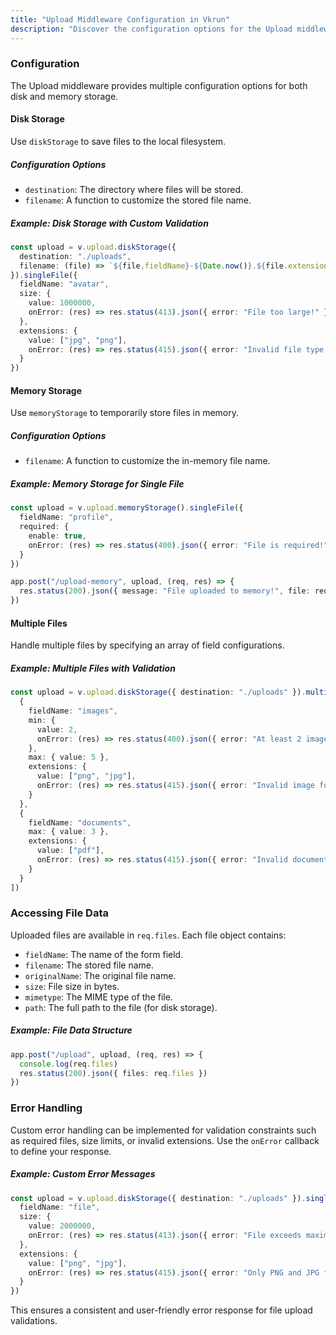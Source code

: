 ```yaml
---
title: "Upload Middleware Configuration in Vkrun"
description: "Discover the configuration options for the Upload middleware in Vkrun, including settings for disk and memory storage, file validation, and handling multiple uploads with customizable constraints."
---
```


### Configuration

The Upload middleware provides multiple configuration options for both disk and memory storage.

#### Disk Storage

Use `diskStorage` to save files to the local filesystem.

##### Configuration Options
- `destination`: The directory where files will be stored.
- `filename`: A function to customize the stored file name.

##### Example: Disk Storage with Custom Validation

```ts
const upload = v.upload.diskStorage({
  destination: "./uploads",
  filename: (file) => `${file.fieldName}-${Date.now()}.${file.extension}`
}).singleFile({
  fieldName: "avatar",
  size: {
    value: 1000000,
    onError: (res) => res.status(413).json({ error: "File too large!" })
  },
  extensions: {
    value: ["jpg", "png"],
    onError: (res) => res.status(415).json({ error: "Invalid file type!" })
  }
})
```

#### Memory Storage

Use `memoryStorage` to temporarily store files in memory.

##### Configuration Options
- `filename`: A function to customize the in-memory file name.

##### Example: Memory Storage for Single File

```ts
const upload = v.upload.memoryStorage().singleFile({
  fieldName: "profile",
  required: {
    enable: true,
    onError: (res) => res.status(400).json({ error: "File is required!" })
  }
})

app.post("/upload-memory", upload, (req, res) => {
  res.status(200).json({ message: "File uploaded to memory!", file: req.files })
})
```

#### Multiple Files

Handle multiple files by specifying an array of field configurations.

##### Example: Multiple Files with Validation

```ts
const upload = v.upload.diskStorage({ destination: "./uploads" }).multipleFiles([
  {
    fieldName: "images",
    min: {
      value: 2,
      onError: (res) => res.status(400).json({ error: "At least 2 images required!" })
    },
    max: { value: 5 },
    extensions: {
      value: ["png", "jpg"],
      onError: (res) => res.status(415).json({ error: "Invalid image format!" })
    }
  },
  {
    fieldName: "documents",
    max: { value: 3 },
    extensions: {
      value: ["pdf"],
      onError: (res) => res.status(415).json({ error: "Invalid document format!" })
    }
  }
])
```

### Accessing File Data

Uploaded files are available in `req.files`. Each file object contains:
- `fieldName`: The name of the form field.
- `filename`: The stored file name.
- `originalName`: The original file name.
- `size`: File size in bytes.
- `mimetype`: The MIME type of the file.
- `path`: The full path to the file (for disk storage).

##### Example: File Data Structure

```ts
app.post("/upload", upload, (req, res) => {
  console.log(req.files)
  res.status(200).json({ files: req.files })
})
```

### Error Handling

Custom error handling can be implemented for validation constraints such as required files, size limits, or invalid extensions. Use the `onError` callback to define your response.

##### Example: Custom Error Messages

```ts
const upload = v.upload.diskStorage({ destination: "./uploads" }).singleFile({
  fieldName: "file",
  size: {
    value: 2000000,
    onError: (res) => res.status(413).json({ error: "File exceeds maximum size of 2MB" })
  },
  extensions: {
    value: ["png", "jpg"],
    onError: (res) => res.status(415).json({ error: "Only PNG and JPG files are allowed" })
  }
})
```

This ensures a consistent and user-friendly error response for file upload validations.